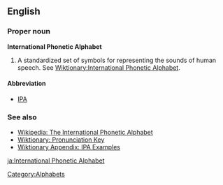 ==English==

===Proper noun===
'''International Phonetic Alphabet'''
# A standardized set of symbols for representing the sounds of human speech. See [[Wiktionary:International Phonetic Alphabet]].

==== Abbreviation ====
*[[IPA]]

=== See also ===
*[[w:International Phonetic Alphabet|Wikipedia: The International Phonetic Alphabet]]
*[[Wiktionary:Pronunciation key|Wiktionary: Pronunciation Key]]
*[[Wiktionary Appendix:IPA Examples|Wiktionary Appendix: IPA Examples]]

[[Category:Alphabets]]

[[ja:International Phonetic Alphabet]]